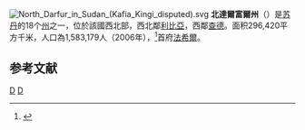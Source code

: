 {{noteTA
|1=zh-hans:达尔富尔;zh-hk:達爾富爾;zh-tw:達佛;
|G1=Country
}}
[[File:North_Darfur_in_Sudan_(Kafia_Kingi_disputed).svg|right]]
'''北達爾富爾州'''（{{lang-ar|شمال دارفور|}}）是[[苏丹|苏丹]]的18个[[苏丹行政区划|州]]之一，位於該國西北部，西北鄰[[利比亞|利比亞]]，西鄰[[查德|查德]]。面积296,420平方千米，人口為1,583,179人（2006年），<ref>{{Cite web |url=http://bevoelkerungsstatistik.de/wg.php?x=&men=gadm&lng=de&dat=32&geo=-188&srt=3npn&col=aohdq |title=World Gazetter |access-date=2008-06-06 |archive-url=https://web.archive.org/web/20121113053839/http://bevoelkerungsstatistik.de/wg.php?x=&men=gadm&lng=de&dat=32&geo=-188&srt=3npn&col=aohdq |archive-date=2012-11-13 |dead-url=yes }}</ref>首府[[法希爾|法希爾]]。

== 参考文献 ==
<div class="references-small">
<references />
</div>
{{苏丹省份}}
{{苏丹小作品}}

[[Category:苏丹州份|D]]
[[Category:達佛|D]]